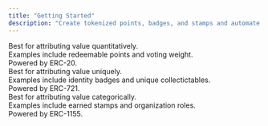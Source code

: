 ```yaml
---
title: "Getting Started"
description: "Create tokenized points, badges, and stamps and automate their distribution."
---
```


<CardGroup cols={3}>

<Card title="Points" icon="coin" href="/token-api/points/create">
  <div style={{paddingTop:'8px', fontSize: "14px"}}>
    Best for attributing value <span style={{fontWeight: "bold"}}>quantitatively</span>.
  </div>
  <div style={{paddingTop:'4px', fontSize: "14px"}}>
    Examples include redeemable points and voting weight.
  </div>
  <div style={{paddingTop:'4px', fontSize: "14px"}}>
    Powered by ERC-20.
  </div>
</Card>
<Card title="Badges" icon="id-badge" href="/token-api/badges/create">
  <div style={{paddingTop:'8px', fontSize: "14px"}}>
    Best for attributing value <span style={{fontWeight: "bold"}}>uniquely</span>.
  </div>
  <div style={{paddingTop:'4px', fontSize: "14px"}}>
    Examples include identity badges and unique collectictables.
  </div>
  <div style={{paddingTop:'4px', fontSize: "14px"}}>
    Powered by ERC-721.
  </div>
</Card>
<Card title="Stamps" icon="stamp" href="/token-api/stamps/create">
  <div style={{paddingTop:'8px', fontSize: "14px"}}>
    Best for attributing value <span style={{fontWeight: "bold"}}>categorically</span>.
  </div>
  <div style={{paddingTop:'4px', fontSize: "14px"}}>
    Examples include earned stamps and organization roles.
  </div>
  <div style={{paddingTop:'4px', fontSize: "14px"}}>
    Powered by ERC-1155.
  </div>
</Card>
</CardGroup>
